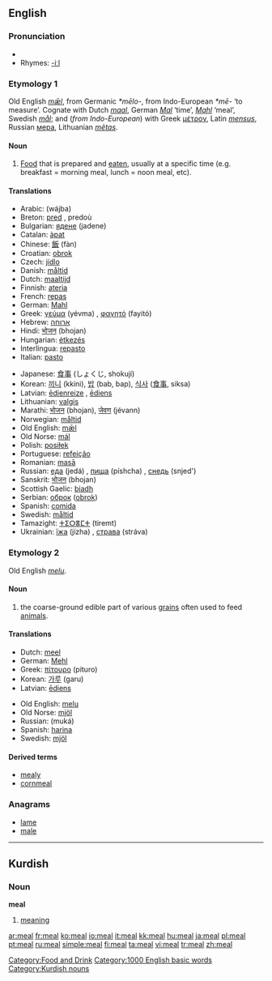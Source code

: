 ==English==

===Pronunciation===
{{IPA|/miːl/}}
*{{audio|en-us-meal.ogg|Audio (US)}}
*Rhymes: [[Rhymes:English:-iːl|-iːl]]

===Etymology 1===
Old English ''[[mæl|mǣl]]'', from Germanic ''*mēlo-'', from Indo-European ''*mē-'' ‘to measure’.  Cognate with Dutch ''[[maal]]'', German ''[[Mal]]'' ‘time’, ''[[Mahl]]'' ‘meal’, Swedish ''[[mål]]''; and (''from Indo-European'') with Greek [[μέτρον]], Latin ''[[mensus]]'', Russian [[мера]], Lithuanian ''[[metas|mẽtas]]''.

====Noun====
{{en-noun}}

# [[food|Food]] that is prepared and [[eat]]en, usually at a specific time (e.g. breakfast = morning meal, lunch = noon meal, etc).

====Translations====
{{top}}
*Arabic: {{ARchar|[[وجبة]]}} (wájba) {{f}}
*Breton: [[pred]] {{m}}, predoù {{p}}
*Bulgarian: [[ядене]] (jadene) {{n}}
*Catalan: [[àpat]] {{m}}
*Chinese: [[飯]] (fàn)
*Croatian: [[obrok]] {{m}}
*Czech: [[jídlo]] {{n}}
*Danish: [[måltid]]
*Dutch: [[maaltijd]]
*Finnish: [[ateria]]
*French: [[repas]] {{m}}
*German: [[Mahl]] {{n}}
*Greek: [[γεύμα]] (yévma) {{n}}, [[φαγητό]] (fayitó) {{n}}
*Hebrew: [[ארוחה]] {{f}}
*Hindi: [[भोजन]] (bhojan)
*Hungarian: [[étkezés]]
*Interlingua: [[repasto]]
*Italian: [[pasto]] {{m}}
{{mid}}
*Japanese: [[食事]] (しょくじ, shokují)
*Korean: [[끼니]] (kkini), [[밥]] (bab, bap), [[식사]] ([[食事]], siksa)
*Latvian: [[ēdienreize]] {{f}}, [[ēdiens]] {{f}}
*Lithuanian: [[valgis]] {{m}}
*Marathi: [[भोजन]] (bhojan), [[जेवण]] (jévann)
*Norwegian: [[måltid]]
*Old English: [[mæl|mǣl]] {{n}}
*Old Norse: [[mál]] {{n}}
*Polish: [[posiłek]] {{m}}
*Portuguese: [[refeição]] {{f}}
*Romanian: [[masā]] {{f}}
*Russian: [[еда]] (jedá) {{f}}, [[пища]] (píshcha) {{f}}, [[снедь]] (snjed') {{f}}  
*Sanskrit: [[भोजन]] (bhojan)
*Scottish Gaelic: [[biadh]] {{m}}
*Serbian: [[оброк]] ([[obrok]]) {{m}}
*Spanish: [[comida]] {{f}}
*Swedish: [[måltid]] {{c}}
*Tamazight: [[ⵜⵉⵔⴻⵎⵜ]] (tiremt) {{f}}
*Ukrainian: [[їжа]] (jízha) {{f}}, [[страва]] (stráva) {{f}} 
{{bottom}}

===Etymology 2===
Old English ''[[melu]]''.

====Noun====
{{en-noun|-}}

# the coarse-ground edible part of various [[grain]]s often used to feed [[animal]]s.

====Translations====
{{top}}
*Dutch: [[meel]]  
*German: [[Mehl]] {{n}}
*Greek: [[πίτουρο]] (pituro) {{n}}
*Korean: [[가루]] (garu)
*Latvian: [[ēdiens]] {{f}}
{{mid}}
*Old English: [[melu]]
*Old Norse: [[mjöl]]
*Russian: {{RUchar|[[мука|мука́]]}} (muká) {{f}}
*Spanish: [[harina]] {{f}} 
*Swedish: [[mjöl]]
{{bottom}}

====Derived terms====
*[[mealy]]
*[[cornmeal]]

===Anagrams===
*[[lame]]
*[[male]]

[[Category:Food and Drink]]
[[Category:1000 English basic words]]


----

==Kurdish==

===Noun===
'''meal'''

#[[meaning]]

[[Category:Kurdish nouns]]

[[ar:meal]]
[[fr:meal]]
[[ko:meal]]
[[io:meal]]
[[it:meal]]
[[kk:meal]]
[[hu:meal]]
[[ja:meal]]
[[pl:meal]]
[[pt:meal]]
[[ru:meal]]
[[simple:meal]]
[[fi:meal]]
[[ta:meal]]
[[vi:meal]]
[[tr:meal]]
[[zh:meal]]